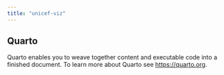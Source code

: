 ```yaml
---
title: "unicef-viz"
---
```


## Quarto

Quarto enables you to weave together content and executable code into a finished document. To learn more about Quarto see <https://quarto.org>.
